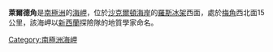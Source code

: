 {{coord|81|41|S|162|27|E|source:GNIS|display=title}}

'''萊爾德角'''是[[南極洲|南極洲]]的[[海岬|海岬]]，位於[[沙克爾頓海岸|沙克爾頓海岸]]的[[羅斯冰架|羅斯冰架]]西面，處於[[梅角_(南極洲)|梅角]]西北面15公里，該海岬以[[新西蘭|新西蘭]]探險隊的地質學家命名。

{{DEFAULTSORT:Cape Laird}}
[[Category:南極洲海岬|Category:南極洲海岬]]


{{ShackletonCoast-geo-stub}}